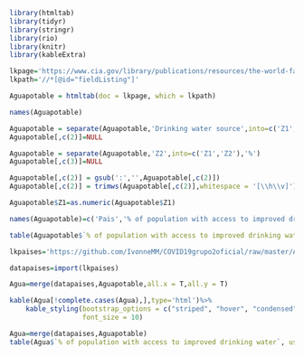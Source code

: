 
```r
library(htmltab)
library(tidyr)
library(stringr)
library(rio)
library(knitr)
library(kableExtra)
```
```r
lkpage='https://www.cia.gov/library/publications/resources/the-world-factbook/fields/361.html'
lkpath='//*[@id="fieldListing"]'
```
```r
Aguapotable = htmltab(doc = lkpage, which = lkpath)
```
```r
names(Aguapotable)
```
```r
Aguapotable = separate(Aguapotable,'Drinking water source',into=c('Z1','Z2'), 'total')
Aguapotable[,c(2)]=NULL
```
```r
Aguapotable = separate(Aguapotable,'Z2',into=c('Z1','Z2'),'%')
Aguapotable[,c(3)]=NULL
```
```r
Aguapotable[,c(2)] = gsub(':','',Aguapotable[,c(2)])
Aguapotable[,c(2)] = trimws(Aguapotable[,c(2)],whitespace = '[\\h\\v]')
```
```r
Aguapotable$Z1=as.numeric(Aguapotable$Z1)
```
```r
names(Aguapotable)=c('Pais','% of population with access to improved drinking water')
```
```r
table(Aguapotable$`% of population with access to improved drinking water`, useNA = 'always')
```

```r
lkpaises='https://github.com/IvonneMM/COVID19grupo2oficial/raw/master/America%20y%20Europa3%20(3)%20(1)%20(1).xls'
```
```r
datapaises=import(lkpaises)
```
```r
Agua=merge(datapaises,Aguapotable,all.x = T,all.y = T)
```
```r
kable(Agua[!complete.cases(Agua),],type='html')%>%
    kable_styling(bootstrap_options = c("striped", "hover", "condensed", "responsive"),
                  font_size = 10)
```

```r
Agua=merge(datapaises,Aguapotable)
table(Agua$`% of population with access to improved drinking water`, useNA = 'always')
```




